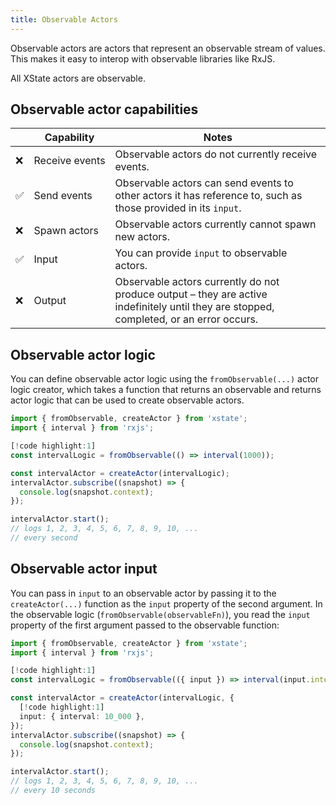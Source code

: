 ```yaml
---
title: Observable Actors
---
```


Observable actors are actors that represent an observable stream of values. This makes it easy to interop with observable libraries like RxJS.

<Callout>

All XState actors are observable.

</Callout>

## Observable actor capabilities

|     | Capability          | Notes                                                                                                                                   |
| --- | ------------------- | --------------------------------------------------------------------------------------------------------------------------------------- |
| ❌  | Receive&nbsp;events | Observable actors do not currently receive events.                                                                                      |
| ✅  | Send events         | Observable actors can send events to other actors it has reference to, such as those provided in its `input`.                           |
| ❌  | Spawn actors        | Observable actors currently cannot spawn new actors.                                                                                    |
| ✅  | Input               | You can provide `input` to observable actors.                                                                                           |
| ❌  | Output              | Observable actors currently do not produce output – they are active indefinitely until they are stopped, completed, or an error occurs. |

## Observable actor logic

You can define observable actor logic using the `fromObservable(...)` actor logic creator, which takes a function that returns an observable and returns actor logic that can be used to create observable actors.

```ts
import { fromObservable, createActor } from 'xstate';
import { interval } from 'rxjs';

[!code highlight:1]
const intervalLogic = fromObservable(() => interval(1000));

const intervalActor = createActor(intervalLogic);
intervalActor.subscribe((snapshot) => {
  console.log(snapshot.context);
});

intervalActor.start();
// logs 1, 2, 3, 4, 5, 6, 7, 8, 9, 10, ...
// every second
```

## Observable actor input

You can pass in `input` to an observable actor by passing it to the `createActor(...)` function as the `input` property of the second argument. In the observable logic (`fromObservable(observableFn)`), you read the `input` property of the first argument passed to the observable function:

```ts
import { fromObservable, createActor } from 'xstate';
import { interval } from 'rxjs';

[!code highlight:1]
const intervalLogic = fromObservable(({ input }) => interval(input.interval));

const intervalActor = createActor(intervalLogic, {
  [!code highlight:1]
  input: { interval: 10_000 },
});
intervalActor.subscribe((snapshot) => {
  console.log(snapshot.context);
});

intervalActor.start();
// logs 1, 2, 3, 4, 5, 6, 7, 8, 9, 10, ...
// every 10 seconds
```
